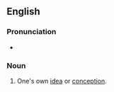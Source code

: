 ==English==

===Pronunciation===
* {{audio|en-au-bird of one's own brain.ogg|Audio (AU)|lang=en}}

===Noun===
{{head|en|noun|head=a [[bird]] [[of]] [[one]][['s]] [[own]] [[brain]]}}

# {{lb|en|idiomatic}} One's own [[idea]] or [[conception]].